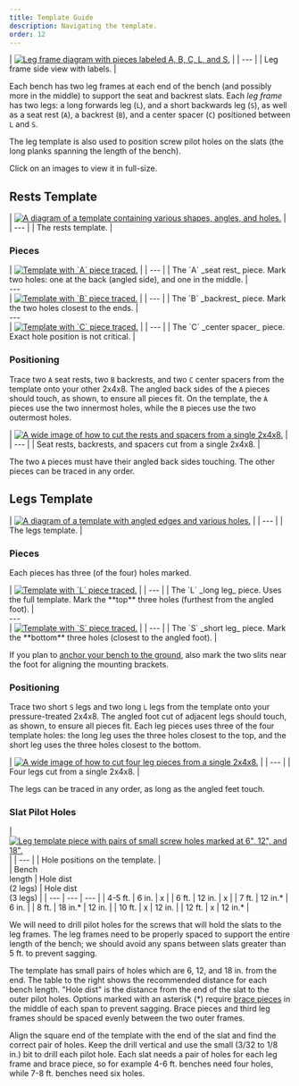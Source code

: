 ```yaml
---
title: Template Guide
description: Navigating the template.
order: 12
---
```



<div class="caption right">
| <a href={legFrame.src}><Image src={legFrame} alt="Leg frame diagram with pieces labeled A, B, C, L, and S." width={160} densities={[1, 1.25, 1.5, 2]} class="dark-invert" /></a> |
| --- |
| Leg frame side view with labels. |
</div>

Each bench has two leg frames at each end of the bench (and possibly more in the middle) to support the seat and backrest slats.
Each _leg frame_ has two legs: a long forwards leg (`L`), and a short backwards leg (`S`),
as well as a seat rest (`A`), a backrest (`B`), and a center spacer (`C`) positioned between `L` and `S`.

The leg template is also used to position screw pilot holes on the slats (the long planks spanning the length of the bench).

Click on an images to view it in full-size.

## Rests Template

<div class="caption full">
| <a href={templateRests.src}><Image src={templateRests} alt="A diagram of a template containing various shapes, angles, and holes." width={778} densities={[1, 1.25, 1.5, 2]} /></a> |
| --- |
| The rests template. |
</div>

### Pieces

<div class="caption full no-highlight">
| <a href={templateA.src}><Image src={templateA} alt="Template with `A` piece traced." width={778} densities={[1, 1.25, 1.5, 2]} /></a> |
| --- |
| The `A` _seat rest_ piece. Mark two holes: one at the back (angled side), and one in the middle. |
</div>
---
<div class="caption full no-highlight">
| <a href={templateB.src}><Image src={templateB} alt="Template with `B` piece traced." width={778} densities={[1, 1.25, 1.5, 2]} /></a> |
| --- |
| The `B` _backrest_ piece. Mark the two holes closest to the ends. |
</div>
---
<div class="caption full no-highlight">
| <a href={templateC.src}><Image src={templateC} alt="Template with `C` piece traced." width={778} densities={[1, 1.25, 1.5, 2]} /></a> |
| --- |
| The `C` _center spacer_ piece. Exact hole position is not critical. |
</div>

### Positioning

Trace two `A` seat rests, two `B` backrests, and two `C` center spacers from the template onto your other 2x4x8.
The angled back sides of the `A` pieces should touch, as shown, to ensure all pieces fit.
On the template, the `A` pieces use the two innermost holes, while the `B` pieces use the two outermost holes.

<div class="caption full">
| <a href={cadCutsRests.src}><Image src={cadCutsRests} alt="A wide image of how to cut the rests and spacers from a single 2x4x8." width={778} densities={[1, 1.25, 1.5, 2]} /></a> |
| --- |
| Seat rests, backrests, and spacers cut from a single 2x4x8. |
</div>

The two `A` pieces must have their angled back sides touching.
The other pieces can be traced in any order.

## Legs Template

<div class="caption full">
| <a href={templateLegs.src}><Image src={templateLegs} alt="A diagram of a template with angled edges and various holes." width={778} densities={[1, 1.25, 1.5, 2]} /></a> |
| --- |
| The legs template. |
</div>

### Pieces

Each pieces has three (of the four) holes marked.

<div class="caption full no-highlight">
| <a href={templateL.src}><Image src={templateL} alt="Template with `L` piece traced." width={778} densities={[1, 1.25, 1.5, 2]} /></a> |
| --- |
| The `L` _long leg_ piece. Uses the full template. Mark the **top** three holes (furthest from the angled foot). |
</div>
---
<div class="caption full no-highlight">
| <a href={templateS.src}><Image src={templateS} alt="Template with `S` piece traced." width={778} densities={[1, 1.25, 1.5, 2]} /></a> |
| --- |
| The `S` _short leg_ piece. Mark the **bottom** three holes (closest to the angled foot). |
</div>

If you plan to [anchor your bench to the ground](/guides/install), also mark the two slits near the foot for aligning the mounting brackets.

### Positioning

Trace two short `S` legs and two long `L` legs from the template onto your pressure-treated 2x4x8.
The angled foot cut of adjacent legs should touch, as shown, to ensure all pieces fit.
Each leg pieces uses three of the four template holes: the long leg uses the three holes closest to the top, and the short leg uses the three holes closest to the bottom.

<div class="caption full">
| <a href={cadCutsLegs.src}><Image src={cadCutsLegs} alt="A wide image of how to cut four leg pieces from a single 2x4x8." width={778} densities={[1, 1.25, 1.5, 2]} /></a> |
| --- |
| Four legs cut from a single 2x4x8. |
</div>

The legs can be traced in any order, as long as the angled feet touch.

### Slat Pilot Holes

<div class="caption right">
| <a href={slatHoles.src}><Image src={slatHoles} alt='Leg template piece with pairs of small screw holes marked at 6", 12", and 18".' width={320} densities={[1, 1.25, 1.5, 2]} class="dark-invert" /></a> |
| --- |
| Hole positions on the template. |
</div>

<div class="caption right">
| Bench<br/>length | Hole dist<br/>(2 legs) | Hole dist<br/>(3 legs) |
| --- | --- | --- |
| 4-5 ft. | 6 in.   | x       |
| 6 ft.   | 12 in.  | x       |
| 7 ft.   | 12 in.* | 6 in.   |
| 8 ft.   | 18 in.* | 12 in.  |
| 10 ft.  | x       | 12 in.  |
| 12 ft.  | x       | 12 in.* |
</div>

We will need to drill pilot holes for the screws that will hold the slats to the leg frames.
The leg frames need to be properly spaced to support the entire length of the bench;
we should avoid any spans between slats greater than 5 ft. to prevent sagging.

The template has small pairs of holes which are 6, 12, and 18 in. from the end.
The table to the right shows the recommended distance for each bench length.
"Hole dist" is the distance from the end of the slat to the outer pilot holes.
Options marked with an asterisk (*) require [brace pieces](#brace-pieces) in the middle of each span to prevent sagging.
Brace pieces and third leg frames should be spaced evenly between the two outer frames.

Align the square end of the template with the end of the slat and find the correct pair of holes.
Keep the drill vertical and use the small (3/32 to 1/8 in.) bit to drill each pilot hole.
Each slat needs a pair of holes for each leg frame and brace piece,
so for example 4-6 ft. benches need four holes, while 7-8 ft. benches need six holes.
